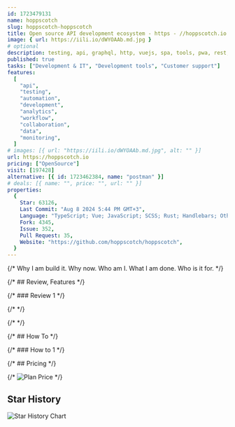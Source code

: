```yaml
---
id: 1723479131
name: hoppscotch
slug: hoppscotch-hoppscotch
title: Open source API development ecosystem - https - //hoppscotch.io (open-source alternative to Postman, Insomnia)
image: { url: https://iili.io/dWYOAAb.md.jpg }
# optional
description: testing, api, graphql, http, vuejs, spa, tools, pwa, rest, vue, rest-api, websocket, http-client, api-client, developer-tools, api-rest, testing-tools, api-testing, hacktoberfest,  ,
published: true
tasks: ["Development & IT", "Development tools", "Customer support"]
features:
  [
    "api",
    "testing",
    "automation",
    "development",
    "analytics",
    "workflow",
    "collaboration",
    "data",
    "monitoring",
  ]
# images: [{ url: "https://iili.io/dWYOAAb.md.jpg", alt: "" }]
url: https://hoppscotch.io
pricing: ["OpenSource"]
visit: [197428]
alternative: [{ id: 1723462384, name: "postman" }]
# deals: [{ name: "", price: "", url: "" }]
properties:
  {
    Star: 63126,
    Last Commit: "Aug 8 2024 5:44 PM GMT+3",
    Language: "TypeScript; Vue; JavaScript; SCSS; Rust; Handlebars; Other",
    Fork: 4345,
    Issue: 352,
    Pull Request: 35,
    Website: "https://github.com/hoppscotch/hoppscotch",
  }
---
```


{/* Why I am build it. Why now. Who am I. What I am done. Who is it for. */}

{/* ## Review, Features */}

{/* ### Review 1 */}

{/* <DetailYoutube videoId="" startTime={0} /> */}

{/* <Twitters ids=[] /> */}

{/* ## How To */}

{/* ### How to 1 */}

{/* ## Pricing */}

{/* <Img src="" alt="Plan Price" /> */}

## Star History

![Star History Chart](https://api.star-history.com/svg?repos=hoppscotch/hoppscotch)

